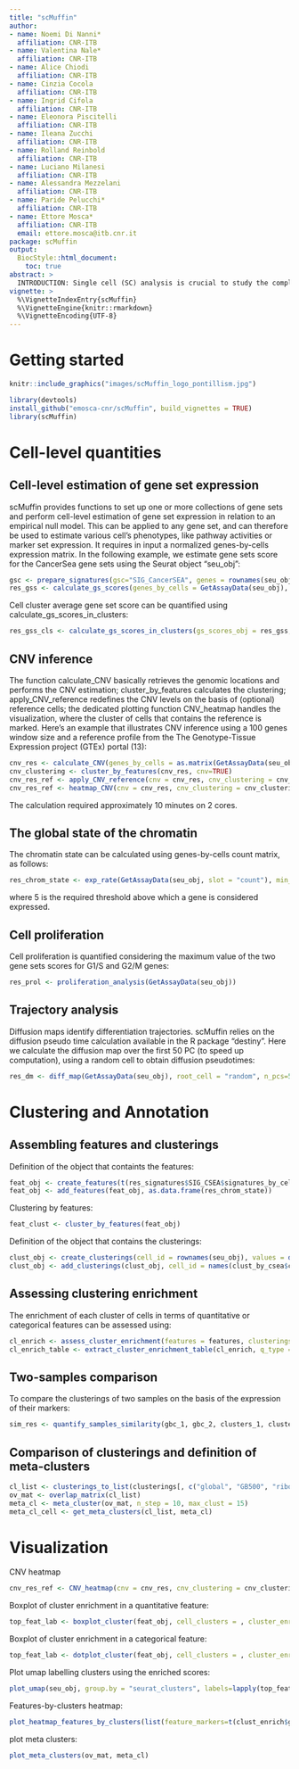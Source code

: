 ```yaml
---
title: "scMuffin"
author:
- name: Noemi Di Nanni*
  affiliation: CNR-ITB
- name: Valentina Nale*
  affiliation: CNR-ITB
- name: Alice Chiodi
  affiliation: CNR-ITB
- name: Cinzia Cocola
  affiliation: CNR-ITB
- name: Ingrid Cifola
  affiliation: CNR-ITB
- name: Eleonora Piscitelli
  affiliation: CNR-ITB
- name: Ileana Zucchi
  affiliation: CNR-ITB
- name: Rolland Reinbold
  affiliation: CNR-ITB
- name: Luciano Milanesi
  affiliation: CNR-ITB
- name: Alessandra Mezzelani
  affiliation: CNR-ITB
- name: Paride Pelucchi*
  affiliation: CNR-ITB
- name: Ettore Mosca*
  affiliation: CNR-ITB
  email: ettore.mosca@itb.cnr.it
package: scMuffin
output:
  BiocStyle::html_document:
    toc: true
abstract: >
  INTRODUCTION: Single cell (SC) analysis is crucial to study the complex cellular heterogeneity of solid tumors, which is one of the main obstacles for the development of effective cancer treatments. Such tumors typically contain a mixture of cells with aberrant genomic and expression profiles affecting specific sub-populations that have a pivotal role in cancer progression, whose identification eludes bulk approaches. We present a MUlti-Features INtegrative approach for SC data analysis (scMuffin) that characterizes cell identity on the basis of multiple and complementary criteria. MATERIALS AND METHODS: Cell markers sources: CSEA, PanglaoDB. Pathways sources: NCBI Biosystems, MSigDB. Gene set expression is assessed by a fast algorithm that uses comparable control-gene sets. CNVs are estimated using adjacent genes. Lineage analysis is computed by Monocle; multipotency is assessed by LandScent. The association between the various features and cell clusters is assessed by chi-squared and enrichment-based approaches. RESULTS: scMuffin provides functions to calculate a series of qualitative and quantitative scores, such as: expression of markers for normal and tumor conditions, pathway activity, cell hierarchy, multipotency state, copy number variations and cell cycle state. Cell-level scores are used for cell cluster annotation and combined to obtain alternative cell clusters. scMuffin integrates any type of cell- or cluster-associated data, and can be used for single-cell multi-omics analyses (e.g. mutations, gene expression). As a proof-of-principle, we studied a public dataset of human gliomas. CONCLUSIONS: scMuffin combines several tools to shed light on the identity of tumors cells and spot subtle cell types. The package is available for non-commercial users at the URL https://github.com/emosca-cnr/scMuffin.
vignette: >
  %\VignetteIndexEntry{scMuffin}
  %\VignetteEngine{knitr::rmarkdown}
  %\VignetteEncoding{UTF-8}  
---
```


# Getting started

```r
knitr::include_graphics("images/scMuffin_logo_pontillism.jpg")
```

```r
library(devtools)
install_github("emosca-cnr/scMuffin", build_vignettes = TRUE)
library(scMuffin)
```

# Cell-level quantities

## Cell-level estimation of gene set expression

scMuffin provides functions to set up one or more collections of gene sets and perform cell-level estimation of gene set expression in relation to an empirical null model. This can be applied to any gene set, and can therefore be used to estimate various cell’s phenotypes, like pathway activities or marker set expression. It requires in input a normalized genes-by-cells expression matrix. In the following example, we estimate gene sets score for the CancerSea gene sets using the Seurat object "seu_obj":

```r
gsc <- prepare_signatures(gsc="SIG_CancerSEA", genes = rownames(seu_obj), genes_min = 3)
res_gss <- calculate_gs_scores(genes_by_cells = GetAssayData(seu_obj), gs_list = gsc$SIG_CancerSEA)
```

Cell cluster average gene set score can be quantified using calculate_gs_scores_in_clusters:
```r
res_gss_cls <- calculate_gs_scores_in_clusters(gs_scores_obj = res_gss, cell_clusters = seu_obj$seurat_clusters)
```

## CNV inference

The function calculate_CNV basically retrieves the genomic locations and performs the CNV estimation; cluster_by_features calculates the clustering; apply_CNV_reference redefines the CNV levels on the basis of (optional) reference cells; the dedicated plotting function CNV_heatmap handles the visualization, where the cluster of cells that contains the reference is marked. Here’s an example that illustrates CNV inference using a 100 genes window size and a reference profile from the The Genotype-Tissue Expression project (GTEx) portal (13): 

```r
cnv_res <- calculate_CNV(genes_by_cells = as.matrix(GetAssayData(seu_obj)), wnd_size = 100, reference = GTEx_mean, mc.cores = 2, )
cnv_clustering <- cluster_by_features(cnv_res, cnv=TRUE)
cnv_res_ref <- apply_CNV_reference(cnv = cnv_res, cnv_clustering = cnv_clustering, reference="reference")
cnv_res_ref <- heatmap_CNV(cnv = cnv_res, cnv_clustering = cnv_clustering, ref_cluster = "reference")
```
The calculation required approximately 10 minutes on 2 cores.

## The global state of the chromatin
The chromatin state can be calculated using genes-by-cells count matrix, as follows:

```r
res_chrom_state <- exp_rate(GetAssayData(seu_obj, slot = "count"), min_counts = 5)
```

where 5 is the required threshold above which a gene is considered expressed.

## Cell  proliferation

Cell proliferation is quantified considering the maximum value of the two gene sets scores for G1/S and G2/M genes:
```r
res_prol <- proliferation_analysis(GetAssayData(seu_obj))
```

## Trajectory analysis
Diffusion maps identify differentiation trajectories. scMuffin relies on the diffusion pseudo time calculation available in the R package "destiny". Here we calculate the diffusion map over the first 50 PC (to speed up computation), using a random cell to obtain diffusion pseudotimes:

```r
res_dm <- diff_map(GetAssayData(seu_obj), root_cell = "random", n_pcs=50)
```

# Clustering and Annotation

## Assembling features and clusterings

Definition of the object that containts the features:
```r
feat_obj <- create_features(t(res_signatures$SIG_CSEA$signatures_by_cells))
feat_obj <- add_features(feat_obj, as.data.frame(res_chrom_state))
```

Clustering by features:
```r
feat_clust <- cluster_by_features(feat_obj)
```

Definition of the object that contains the clusterings:
```r
clust_obj <- create_clusterings(cell_id = rownames(seu_obj), values = data.frame(global=seu_obj@meta.data$seurat_clusters))
clust_obj <- add_clusterings(clust_obj, cell_id = names(clust_by_csea$clusters), values = data.frame(cancer_state=clust_by_csea$clusters)))
```

## Assessing clustering enrichment
The enrichment of each cluster of cells in terms of quantitative or categorical features can be assessed using:
```r
cl_enrich <- assess_cluster_enrichment(features = features, clusterings = clusterings)
cl_enrich_table <- extract_cluster_enrichment_table(cl_enrich, q_type = "nes", c_type = "er")
```

## Two-samples comparison
To compare the clusterings of two samples on the basis of the expression of their markers:
```r
sim_res <- quantify_samples_similarity(gbc_1, gbc_2, clusters_1, clusters_2, cluster_markers_1, cluster_markers_2)
```

## Comparison of clusterings and definition of meta-clusters

```r
cl_list <- clusterings_to_list(clusterings[, c("global", "GB500", "ribosomes")])
ov_mat <- overlap_matrix(cl_list)
meta_cl <- meta_cluster(ov_mat, n_step = 10, max_clust = 15)
meta_cl_cell <- get_meta_clusters(cl_list, meta_cl)
```

# Visualization

CNV heatmap
```r
cnv_res_ref <- CNV_heatmap(cnv = cnv_res, cnv_clustering = cnv_clustering, reference="reference")
```

Boxplot of cluster enrichment in a quantitative feature:
```r
top_feat_lab <- boxplot_cluster(feat_obj, cell_clusters = , cluster_enrichment = clust_enrich$global, fdr_threshold = 0.05, only_pos_nes = TRUE)
```

Boxplot of cluster enrichment in a categorical feature:
```r
top_feat_lab <- dotplot_cluster(feat_obj, cell_clusters = , cluster_enrichment = clust_enrich$global, fdr_threshold = 0.05, only_pos_nes = TRUE)
```

Plot umap labelling clusters using the enriched scores:
```r
plot_umap(seu_obj, group.by = "seurat_clusters", labels=lapply(top_feat_lab, function(x) x[1:2]), lab_size=2)
```

Features-by-clusters heatmap:
```r
plot_heatmap_features_by_clusters(list(feature_markers=t(clust_enrich$global$nes)), ntop = ncol(clust_enrich$global$nes))
```

plot meta clusters:
```r
plot_meta_clusters(ov_mat, meta_cl)
```
